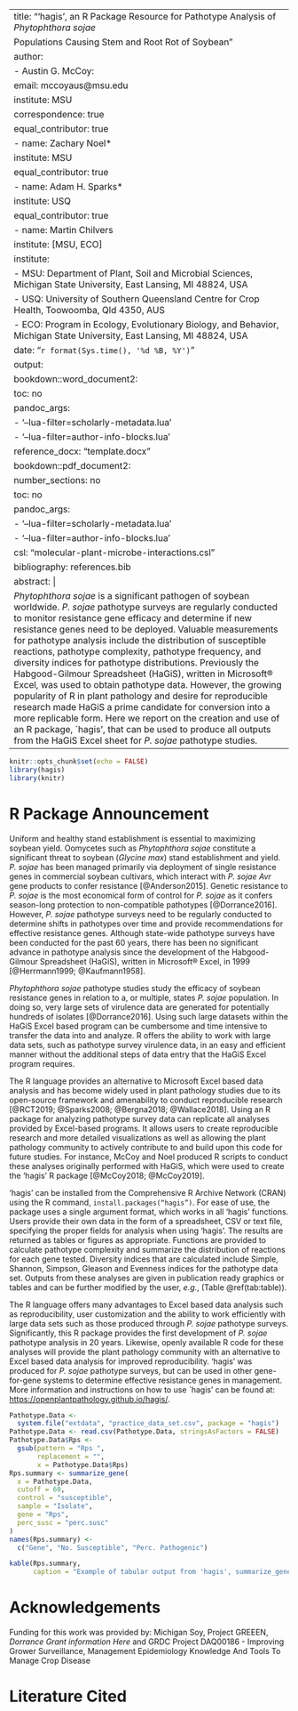
---
title: "‘hagis’, an R Package Resource for Pathotype Analysis of _Phytophthora sojae_
  Populations Causing Stem and Root Rot of Soybean"
author:
  - Austin G. McCoy:
      email: mccoyaus@msu.edu
      institute: MSU
      correspondence: true
      equal_contributor: true
  - name: Zachary Noel*
    institute: MSU
    equal_contributor: true
  - name: Adam H. Sparks*
    institute: USQ
    equal_contributor: true
  - name: Martin Chilvers
    institute: [MSU, ECO]
institute:
  - MSU: Department of Plant, Soil and Microbial Sciences, Michigan State University, East Lansing, MI 48824, USA
  - USQ: University of Southern Queensland Centre for Crop Health, Toowoomba, Qld 4350, AUS
  - ECO: Program in Ecology, Evolutionary Biology, and Behavior, Michigan State University, East Lansing, MI 48824, USA
date: "`r format(Sys.time(), '%d %B, %Y')`"
output: 
  bookdown::word_document2:
    toc: no
    pandoc_args:
      - '--lua-filter=scholarly-metadata.lua'
      - '--lua-filter=author-info-blocks.lua'
    reference_docx: "template.docx"
  bookdown::pdf_document2:
    number_sections: no
    toc: no
    pandoc_args:
      - '--lua-filter=scholarly-metadata.lua'
      - '--lua-filter=author-info-blocks.lua'
csl: "molecular-plant-microbe-interactions.csl"
bibliography: references.bib
abstract: |
  _Phytophthora sojae_ is a significant pathogen of soybean worldwide. _P. sojae_ pathotype surveys are regularly conducted to monitor resistance gene efficacy and determine if new resistance genes need to be deployed. Valuable measurements for pathotype analysis include the distribution of susceptible reactions, pathotype complexity, pathotype frequency, and diversity indices for pathotype distributions. Previously the Habgood-Gilmour Spreadsheet (HaGiS), written in Microsoft&reg; Excel, was used to obtain pathotype data. However, the growing popularity of R in plant pathology and desire for reproducible research made HaGiS a prime candidate for conversion into a more replicable form. Here we report on the creation and use of an R package, `hagis', that can be used to produce all outputs from the HaGiS Excel sheet for _P. sojae_ pathotype studies.
---

```r
knitr::opts_chunk$set(echo = FALSE)
library(hagis)
library(knitr)
```

# R Package Announcement

Uniform and healthy stand establishment is essential to maximizing soybean yield. Oomycetes such as _Phytophthora sojae_ constitute a significant threat to soybean (_Glycine max_) stand establishment and yield. _P. sojae_ has been managed primarily via deployment of single resistance genes in commercial soybean cultivars, which interact with _P. sojae_ _Avr_ gene products to confer resistance [@Anderson2015]. Genetic resistance to _P. sojae_ is the most economical form of control for _P. sojae_ as it confers season-long protection to non-compatible pathotypes [@Dorrance2016]. However, _P. sojae_ pathotype surveys need to be regularly conducted to determine shifts in pathotypes over time and provide recommendations for effective resistance genes. Although state-wide pathotype surveys have been conducted for the past 60 years, there has been no significant advance in pathotype analysis since the development of the Habgood-Gilmour Spreadsheet (HaGiS), written in Microsoft&reg; Excel, in 1999 [@Herrmann1999; @Kaufmann1958].

_Phytophthora sojae_ pathotype studies study the efficacy of soybean resistance genes in relation to a, or multiple, states _P. sojae_ population. In doing so, very large sets of virulence data are generated for potentially hundreds of isolates [@Dorrance2016]. Using such large datasets within the HaGiS Excel based program can be cumbersome and time intensive to transfer the data into and analyze. R offers the ability to work with large data sets, such as pathotype survey virulence data, in an easy and efficient manner without the additional steps of data entry that the HaGiS Excel program requires.

The R language provides an alternative to Microsoft Excel based data analysis and has become widely used in plant pathology studies due to its open-source framework and amenability to conduct reproducible research [@RCT2019; @Sparks2008; @Bergna2018; @Wallace2018]. Using an R package for analyzing pathotype survey data can replicate all analyses provided by Excel-based programs. It allows users to create reproducible research and more detailed visualizations as well as allowing the plant pathology community to actively contribute to and build upon this code for future studies. For instance, McCoy and Noel produced R scripts to conduct these analyses originally performed with HaGiS, which were used to create the ‘hagis’ R package [@McCoy2018; @McCoy2019].

‘hagis’ can be installed from the Comprehensive R Archive Network (CRAN) using the R command, `install.packages(“hagis”)`. For ease of use, the package uses a single argument format, which works in all ‘hagis’ functions. Users provide their own data in the form of a spreadsheet, CSV or text file, specifying the proper fields for analysis when using ‘hagis’. The results are returned as tables or figures as appropriate. Functions are provided to calculate pathotype complexity and summarize the distribution of reactions for each gene tested. Diversity indices that are calculated include Simple, Shannon, Simpson, Gleason and Evenness indices for the pathotype data set. Outputs from these analyses are given in publication ready graphics or tables and can be further modified by the user, *e.g.*, (Table \@ref(tab:table)).

The R language offers many advantages to Excel based data analysis such as reproducibility, user customization and the ability to work efficiently with large data sets such as those produced through _P. sojae_ pathotype surveys. Significantly, this R package provides the first development of _P. sojae_ pathotype analysis in 20 years. Likewise, openly available R code for these analyses will provide the plant pathology community with an alternative to Excel based data analysis for improved reproducibility. ‘hagis’ was produced for _P. sojae_ pathotype surveys, but can be used in other gene-for-gene systems to determine effective resistance genes in management. More information and instructions on how to use `hagis' can be found at: <https://openplantpathology.github.io/hagis/>.

```r
Pathotype.Data <-
  system.file("extdata", "practice_data_set.csv", package = "hagis")
Pathotype.Data <- read.csv(Pathotype.Data, stringsAsFactors = FALSE)
Pathotype.Data$Rps <-
  gsub(pattern = "Rps ",
       replacement = "",
       x = Pathotype.Data$Rps)
Rps.summary <- summarize_gene(
  x = Pathotype.Data,
  cutoff = 60,
  control = "susceptible",
  sample = "Isolate",
  gene = "Rps",
  perc_susc = "perc.susc"
)
names(Rps.summary) <-
  c("Gene", "No. Susceptible", "Perc. Pathogenic")

kable(Rps.summary,
      caption = "Example of tabular output from 'hagis', summarize_gene() at 60&nbsp;% susceptibility cut-off. This function produces a detailed table displaying the number of isolates each gene is susceptible to, as well as offering a percentage of the isolates tested which are pathogenic on each gene.")
```

# Acknowledgements

Funding for this work was provided by: Michigan Soy, Project GREEEN, _Dorrance Grant information Here_ and GRDC Project DAQ00186 - Improving Grower Surveillance, Management Epidemiology Knowledge And Tools To Manage Crop Disease

# Literature Cited
